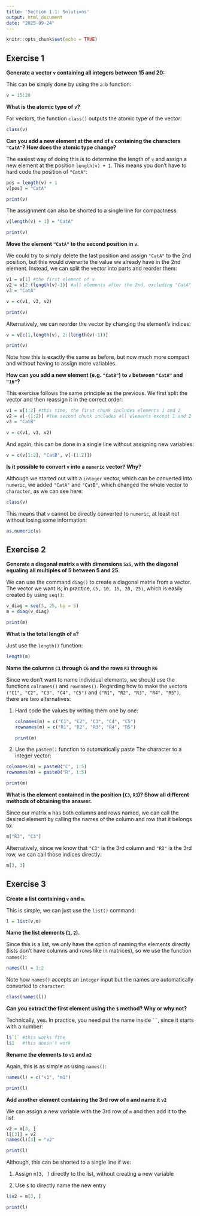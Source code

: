 ---
title: 'Section 1.1: Solutions'
output: html_document
date: "2025-09-24"
---

```{r setup, include=FALSE}
knitr::opts_chunk$set(echo = TRUE)
```

## Exercise 1

**Generate a vector `v` containing all integers between 15 and 20:**

This can be simply done by using the `a:b` function:

```{r}
v = 15:20
```

**What is the atomic type of `v`?**

For vectors, the function `class()` outputs the atomic type of the vector:

```{r}
class(v)
```

**Can you add a new element at the end of `v` containing the characters `"CatA"`? How does the atomic type change?**

The easiest way of doing this is to determine the length of `v` and assign a new element at the position `length(v) + 1`. This means you don't have to hard code the position of `"CatA"`:

```{r}
pos = length(v) + 1
v[pos] = "CatA"

print(v)
```

The assignment can also be shorted to a single line for compactness:

```{r}
v[length(v) + 1] = "CatA"

print(v)
```

**Move the element `"CatA"` to the second position in `v`.**

We could try to simply delete the last position and assign `"CatA"` to the 2nd position, but this would overwrite the value we already have in the 2nd element. Instead, we can split the vector into parts and reorder them:

```{r}
v1 = v[1] #the first element of v
v2 = v[2:(length(v)-1)] #all elements after the 2nd, excluding "CatA"
v3 = "CatA"

v = c(v1, v3, v2)

print(v)
```

Alternatively, we can reorder the vector by changing the element's indices:

```{r}
v = v[c(1,length(v), 2:(length(v)-1))]

print(v)
```

Note how this is exactly the same as before, but now much more compact and without having to assign more variables.

**How can you add a new element (e.g. `"CatB"`) to `v` between `"CatA"` and `"16"`?**

This exercise follows the same principle as the previous. We first split the vector and then reassign it in the correct order:

```{r}
v1 = v[1:2] #this time, the first chunk includes elements 1 and 2
v2 = v[-(1:2)] #the second chunk includes all elements except 1 and 2
v3 = "CatB"

v = c(v1, v3, v2)
```

And again, this can be done in a single line without assigning new variables:

```{r}
v = c(v[1:2], "CatB", v[-(1:2)])
```

**Is it possible to convert `v` into a `numeric` vector? Why?**

Although we started out with a `integer` vector, which can be converted into `numeric`, we added `"CatA"` and `"CatB"`, which changed the whole vector to `character`, as we can see here:

```{r}
class(v)
```

This means that `v` cannot be directly converted to `numeric`, at least not without losing some information:

```{r}
as.numeric(v)
```

## Exercise 2

**Generate a diagonal matrix `m` with dimensions `5x5`, with the diagonal equaling all multiples of 5 between 5 and 25.**

We can use the command `diag()` to create a diagonal matrix from a vector. The vector we want is, in practice, `(5, 10, 15, 20, 25)`, which is easily created by using `seq()`:

```{r}
v_diag = seq(5, 25, by = 5)
m = diag(v_diag)

print(m)
```

**What is the total length of `m`?**

Just use the `length()` function:

```{r}
length(m)
```

**Name the columns `C1` through `C6` and the rows `R1` through `R6`**

Since we don't want to name individual elements, we should use the functions `colnames()` and `rownames()`. Regarding how to make the vectors `("C1", "C2", "C3", "C4", "C5")` and `("R1", "R2", "R3", "R4", "R5")`, there are two alternatives:

1.  Hard code the values by writing them one by one:

    ```{r}
    colnames(m) = c("C1", "C2", "C3", "C4", "C5")
    rownames(m) = c("R1", "R2", "R3", "R4", "R5")

    print(m)
    ```

2.  Use the `paste0()` function to automatically paste The character to a integer vector:

```{r}
colnames(m) = paste0("C", 1:5)
rownames(m) = paste0("R", 1:5)

print(m)
```

**What is the element contained in the position (`C3`, `R3`)? Show all different methods of obtaining the answer.**

Since our matrix `m` has both columns and rows named, we can call the desired element by calling the names of the column and row that it belongs to:

```{r}
m["R3", "C3"]
```

Alternatively, since we know that `"C3"` is the 3rd column and `"R3"` is the 3rd row, we can call those indices directly:

```{r}
m[3, 3]
```

## Exercise 3

**Create a list containing `v` and `m`.**

This is simple, we can just use the `list()` command:

```{r}
l = list(v,m)
```

**Name the list elements (`1`, `2`).**

Since this is a list, we only have the option of naming the elements directly (lists don't have columns and rows like in matrices), so we use the function `names()`:

```{r}
names(l) = 1:2
```

Note how `names()` accepts an `integer` input but the names are automatically converted to `character`:

```{r}
class(names(l))
```

**Can you extract the first element using the `$` method? Why or why not?**

Technically, yes. In practice, you need put the name inside ``` `` ```, since it starts with a number:

```{r}
l$`1` #this works fine
l$1   #this doesn't work
```

**Rename the elements to `v1` and `m2`**

Again, this is as simple as using `names()`:

```{r}
names(l) = c("v1", "m1")

print(l)
```

**Add another element containing the 3rd row of `m` and name it `v2`**

We can assign a new variable with the 3rd row of `m` and then add it to the list:

```{r}
v2 = m[3, ]
l[[3]] = v2
names(l)[3] = "v2"

print(l)
```

Although, this can be shorted to a single line if we:

1.  Assign `m[3, ]` directly to the list, without creating a new variable

2.  Use `$` to directly name the new entry

```{r}
l$v2 = m[3, ]

print(l)
```
